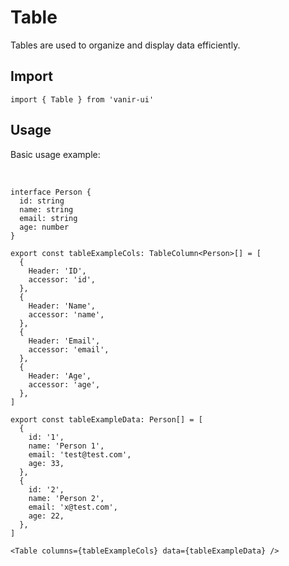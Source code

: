 
# Table

Tables are used to organize and display data efficiently.

## Import

```tsx
import { Table } from 'vanir-ui'
```

## Usage

Basic usage example:

<br />
<Example>
  <Table columns={tableExampleCols} data={tableExampleData} />
</Example>

```tsx
interface Person {
  id: string
  name: string
  email: string
  age: number
}

export const tableExampleCols: TableColumn<Person>[] = [
  {
    Header: 'ID',
    accessor: 'id',
  },
  {
    Header: 'Name',
    accessor: 'name',
  },
  {
    Header: 'Email',
    accessor: 'email',
  },
  {
    Header: 'Age',
    accessor: 'age',
  },
]

export const tableExampleData: Person[] = [
  {
    id: '1',
    name: 'Person 1',
    email: 'test@test.com',
    age: 33,
  },
  {
    id: '2',
    name: 'Person 2',
    email: 'x@test.com',
    age: 22,
  },
]

<Table columns={tableExampleCols} data={tableExampleData} />
```
